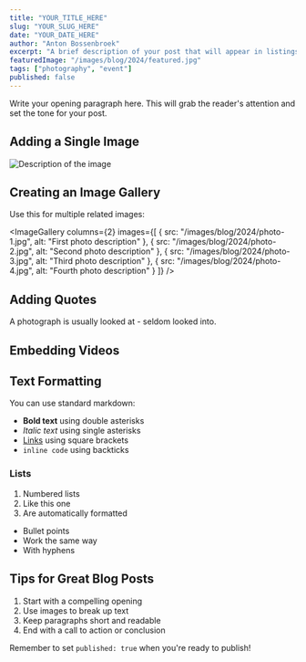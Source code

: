 ```yaml
---
title: "YOUR_TITLE_HERE"
slug: "YOUR_SLUG_HERE"
date: "YOUR_DATE_HERE"
author: "Anton Bossenbroek"
excerpt: "A brief description of your post that will appear in listings (max 160 characters)"
featuredImage: "/images/blog/2024/featured.jpg"
tags: ["photography", "event"]
published: false
---
```



Write your opening paragraph here. This will grab the reader's attention and set the tone for your post.

## Adding a Single Image

![Description of the image](/images/blog/2024/your-image.jpg)

## Creating an Image Gallery

Use this for multiple related images:

<ImageGallery
  columns={2}
  images={[
    { src: "/images/blog/2024/photo-1.jpg", alt: "First photo description" },
    { src: "/images/blog/2024/photo-2.jpg", alt: "Second photo description" },
    { src: "/images/blog/2024/photo-3.jpg", alt: "Third photo description" },
    { src: "/images/blog/2024/photo-4.jpg", alt: "Fourth photo description" }
  ]}
/>

## Adding Quotes

<Quote author="Ansel Adams">
  A photograph is usually looked at - seldom looked into.
</Quote>

## Embedding Videos

<VideoEmbed url="https://vimeo.com/123456789" />

## Text Formatting

You can use standard markdown:

- **Bold text** using double asterisks
- *Italic text* using single asterisks
- [Links](https://example.com) using square brackets
- `inline code` using backticks

### Lists

1. Numbered lists
2. Like this one
3. Are automatically formatted

- Bullet points
- Work the same way
- With hyphens

## Tips for Great Blog Posts

1. Start with a compelling opening
2. Use images to break up text
3. Keep paragraphs short and readable
4. End with a call to action or conclusion

Remember to set `published: true` when you're ready to publish!